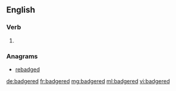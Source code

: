 ==English==

===Verb===
{{head|en}}

# {{en-past of|badger}}

===Anagrams===
* [[rebadged#English|rebadged]]

[[de:badgered]]
[[fr:badgered]]
[[mg:badgered]]
[[ml:badgered]]
[[vi:badgered]]